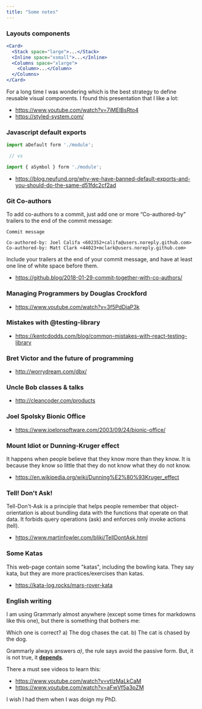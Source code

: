 ```yaml
---
title: "Some notes"
---
```


### Layouts components

```jsx
<Card>
  <Stack space="large">...</Stack>
  <Inline space="xsmall">...</Inline>
  <Columns space="xlarge">
    <Column>...</Column>
  </Columns>
</Card>
```

For a long time I was wondering which is the best strategy to define
reusable visual components. I found this presentation that I like a lot:

- https://www.youtube.com/watch?v=7iMElBsRto4
- https://styled-system.com/

### Javascript default exports

```javascript
import aDefault form './module';

 // vs

import { aSymbol } form './module';
```

- https://blog.neufund.org/why-we-have-banned-default-exports-and-you-should-do-the-same-d51fdc2cf2ad


### Git Co-authors

To add co-authors to a commit, just add one or more “Co-authored-by” trailers to the end of the commit message:

```
Commit message

Co-authored-by: Joel Califa <602352+califa@users.noreply.github.com>
Co-authored-by: Matt Clark <44023+mclark@users.noreply.github.com>
```

Include your trailers at the end of your commit message, and have at least one line of white space before them.


- https://github.blog/2018-01-29-commit-together-with-co-authors/


### Managing Programmers by Douglas Crockford

- https://www.youtube.com/watch?v=3f5PdDjaP3k

### Mistakes with @testing-library

- https://kentcdodds.com/blog/common-mistakes-with-react-testing-library

### Bret Victor and the future of programming

- http://worrydream.com/dbx/

### Uncle Bob classes & talks

- http://cleancoder.com/products

### Joel Spolsky Bionic Office

- https://www.joelonsoftware.com/2003/09/24/bionic-office/

### Mount Idiot or Dunning-Kruger effect

It happens when people believe that they know more than they know.
It is because they know so little that they do not know what they do not know. 

- https://en.wikipedia.org/wiki/Dunning%E2%80%93Kruger_effect

### Tell! Don't Ask!

Tell-Don't-Ask is a principle that helps people remember that 
object-orientation is about bundling data with the functions 
that operate on that data.
It forbids query operations (ask) and enforces only invoke
actions (tell).

- https://www.martinfowler.com/bliki/TellDontAsk.html

### Some Katas

This web-page contain some "katas", including the bowling kata.
They say kata, but they are more practices/exercises than katas.

- https://kata-log.rocks/mars-rover-kata


### English writing

I am using Grammarly almost anywhere (except some times for markdowns
like this one), but there is something that bothers me:

Which one is correct?
a) The dog chases the cat.
b) The cat is chased by the dog.

Grammarly always answers _a)_, the rule says avoid the passive form.
But, it is not true, it [**depends**](https://www.youtube.com/watch?v=aFwVf5a3pZM&feature=youtu.be&t=3974).

There a must see videos to learn this:
- https://www.youtube.com/watch?v=vtIzMaLkCaM
- https://www.youtube.com/watch?v=aFwVf5a3pZM

I wish I had them when I was doign my PhD.